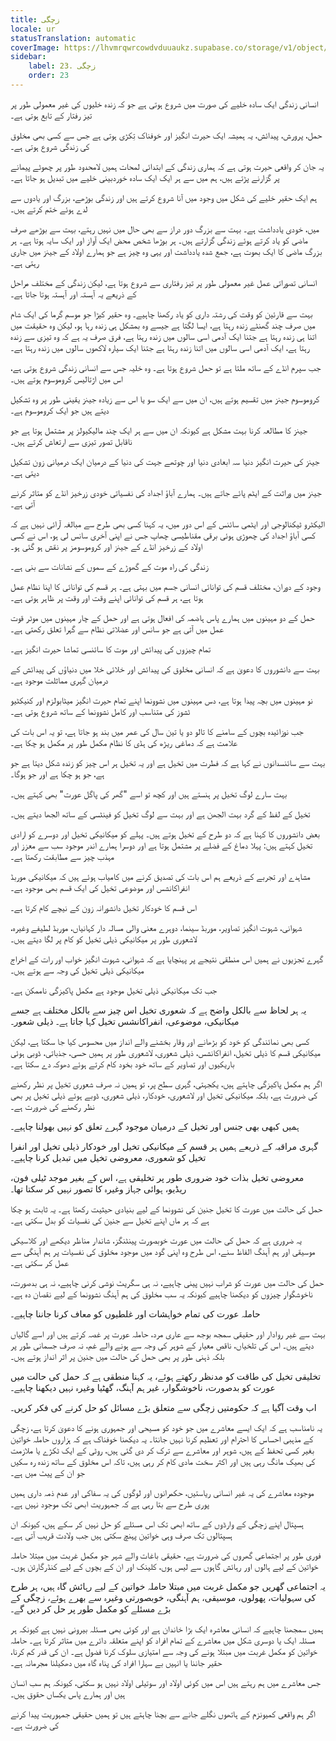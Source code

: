 ```yaml
---
title: زچگی
locale: ur
statusTranslation: automatic
coverImage: https://lhvmrqwrcowdvduuaukz.supabase.co/storage/v1/object/public/strapi-uploads/small_cover-educacion-fundamental.webp-2d51a7828a2b1309555be27f7e2a61a0.webp
sidebar:
    label: 23. زچگی
    order: 23
---
```

انسانی زندگی ایک سادہ خلیے کی صورت میں شروع ہوتی ہے جو کہ زندہ خلیوں کی غیر معمولی طور پر تیز رفتار کے تابع ہوتی ہے۔

حمل، پرورش، پیدائش، یہ ہمیشہ ایک حیرت انگیز اور خوفناک تِکڑی ہوتی ہے جس سے کسی بھی مخلوق کی زندگی شروع ہوتی ہے۔

یہ جان کر واقعی حیرت ہوتی ہے کہ ہماری زندگی کے ابتدائی لمحات ہمیں لامحدود طور پر چھوٹے پیمانے پر گزارنے پڑتے ہیں، ہم میں سے ہر ایک ایک سادہ خوردبینی خلیے میں تبدیل ہو جاتا ہے۔

ہم ایک حقیر خلیے کی شکل میں وجود میں آنا شروع کرتے ہیں اور زندگی بوڑھے، بزرگ اور یادوں سے لدے ہوئے ختم کرتے ہیں۔

میں، خودی یادداشت ہے۔ بہت سے بزرگ دور دراز سے بھی حال میں نہیں رہتے، بہت سے بوڑھے صرف ماضی کو یاد کرتے ہوئے زندگی گزارتے ہیں۔ ہر بوڑھا شخص محض ایک آواز اور ایک سایہ ہوتا ہے۔ ہر بزرگ ماضی کا ایک بھوت ہے، جمع شدہ یادداشت اور یہی وہ چیز ہے جو ہمارے اولاد کے جینز میں جاری رہتی ہے۔

انسانی تصوراتی عمل غیر معمولی طور پر تیز رفتاری سے شروع ہوتا ہے، لیکن زندگی کے مختلف مراحل کے ذریعے یہ آہستہ اور آہستہ ہوتا جاتا ہے۔

بہت سے قارئین کو وقت کی رشتہ داری کو یاد رکھنا چاہیے۔ وہ حقیر کیڑا جو موسم گرما کی ایک شام میں صرف چند گھنٹے زندہ رہتا ہے، ایسا لگتا ہے جیسے وہ بمشکل ہی زندہ رہا ہو، لیکن وہ حقیقت میں اتنا ہی زندہ رہتا ہے جتنا ایک آدمی اسی سالوں میں زندہ رہتا ہے، فرق صرف یہ ہے کہ وہ تیزی سے زندہ رہتا ہے، ایک آدمی اسی سالوں میں اتنا زندہ رہتا ہے جتنا ایک سیارہ لاکھوں سالوں میں زندہ رہتا ہے۔

جب سپرم انڈے کے ساتھ ملتا ہے تو حمل شروع ہوتا ہے۔ وہ خلیہ جس سے انسانی زندگی شروع ہوتی ہے، اس میں اڑتالیس کروموسوم ہوتے ہیں۔

کروموسوم جینز میں تقسیم ہوتے ہیں، ان میں سے ایک سو یا اس سے زیادہ جینز یقینی طور پر وہ تشکیل دیتے ہیں جو ایک کروموسوم ہے۔

جینز کا مطالعہ کرنا بہت مشکل ہے کیونکہ ان میں سے ہر ایک چند مالیکیولز پر مشتمل ہوتا ہے جو ناقابل تصور تیزی سے ارتعاش کرتے ہیں۔

جینز کی حیرت انگیز دنیا سہ ابعادی دنیا اور چوتھے جہت کی دنیا کے درمیان ایک درمیانی زون تشکیل دیتی ہے۔

جینز میں وراثت کے ایٹم پائے جاتے ہیں۔ ہمارے آباؤ اجداد کی نفسیاتی خودی زرخیز انڈے کو متاثر کرنے آتی ہے۔

الیکٹرو ٹیکنالوجی اور ایٹمی سائنس کے اس دور میں، یہ کہنا کسی بھی طرح سے مبالغہ آرائی نہیں ہے کہ کسی آباؤ اجداد کی چھوڑی ہوئی برقی مقناطیسی چھاپ جس نے اپنی آخری سانس لی ہو، اس نے کسی اولاد کے زرخیز انڈے کے جینز اور کروموسومز پر نقش ہو گئی ہو۔

زندگی کی راہ موت کے گھوڑے کے سموں کے نشانات سے بنی ہے۔

وجود کے دوران، مختلف قسم کی توانائی انسانی جسم میں بہتی ہے۔ ہر قسم کی توانائی کا اپنا نظام عمل ہوتا ہے، ہر قسم کی توانائی اپنے وقت اور وقت پر ظاہر ہوتی ہے۔

حمل کے دو مہینوں میں ہمارے پاس ہاضمہ کی افعال ہوتی ہے اور حمل کے چار مہینوں میں موٹر قوت عمل میں آتی ہے جو سانس اور عضلاتی نظام سے گہرا تعلق رکھتی ہے۔

تمام چیزوں کی پیدائش اور موت کا سائنسی تماشا حیرت انگیز ہے۔

بہت سے دانشوروں کا دعویٰ ہے کہ انسانی مخلوق کی پیدائش اور خلائی خلا میں دنیاؤں کی پیدائش کے درمیان گہری مماثلت موجود ہے۔

نو مہینوں میں بچہ پیدا ہوتا ہے، دس مہینوں میں نشوونما اپنے تمام حیرت انگیز میٹابولزم اور کنیکٹیو ٹشوز کی متناسب اور کامل نشوونما کے ساتھ شروع ہوتی ہے۔

جب نوزائیدہ بچوں کے سامنے کا تالو دو یا تین سال کی عمر میں بند ہو جاتا ہے، تو یہ اس بات کی علامت ہے کہ دماغی ریڑھ کی ہڈی کا نظام مکمل طور پر مکمل ہو چکا ہے۔

بہت سے سائنسدانوں نے کہا ہے کہ فطرت میں تخیل ہے اور یہ تخیل ہر اس چیز کو زندہ شکل دیتا ہے جو ہے، جو ہو چکا ہے اور جو ہوگا۔

بہت سارے لوگ تخیل پر ہنستے ہیں اور کچھ تو اسے "گھر کی پاگل عورت" بھی کہتے ہیں۔

تخیل کے لفظ کے گرد بہت الجھن ہے اور بہت سے لوگ تخیل کو فینٹسی کے ساتھ الجھا دیتے ہیں۔

بعض دانشوروں کا کہنا ہے کہ دو طرح کے تخیل ہوتے ہیں۔ پہلے کو میکانیکی تخیل اور دوسرے کو ارادی تخیل کہتے ہیں: پہلا دماغ کے فضلے پر مشتمل ہوتا ہے اور دوسرا ہمارے اندر موجود سب سے معزز اور مہذب چیز سے مطابقت رکھتا ہے۔

مشاہدے اور تجربے کے ذریعے ہم اس بات کی تصدیق کرنے میں کامیاب ہوئے ہیں کہ میکانیکی موربڈ انفراکانشس اور موضوعی تخیل کی ایک قسم بھی موجود ہے۔

اس قسم کا خودکار تخیل دانشورانہ زون کے نیچے کام کرتا ہے۔

شہوانی، شہوت انگیز تصاویر، موربڈ سینما، دوہرے معنی والی مسالہ دار کہانیاں، موربڈ لطیفے وغیرہ، لاشعوری طور پر میکانیکی ذیلی تخیل کو کام پر لگا دیتے ہیں۔

گہرے تجزیوں نے ہمیں اس منطقی نتیجے پر پہنچایا ہے کہ شہوانی، شہوت انگیز خواب اور رات کے اخراج میکانیکی ذیلی تخیل کی وجہ سے ہوتے ہیں۔

جب تک میکانیکی ذیلی تخیل موجود ہے مکمل پاکیزگی ناممکن ہے۔

یہ ہر لحاظ سے بالکل واضح ہے کہ شعوری تخیل اس چیز سے بالکل مختلف ہے جسے میکانیکی، موضوعی، انفراکانشس تخیل کہا جاتا ہے۔ ذیلی شعور۔

کسی بھی نمائندگی کو خود کو بڑھانے اور وقار بخشنے والے انداز میں محسوس کیا جا سکتا ہے، لیکن میکانیکی قسم کا ذیلی تخیل، انفراکانشس، ذیلی شعوری، لاشعوری طور پر ہمیں حسی، جذباتی، ڈوبی ہوئی باریکیوں اور تصاویر کے ساتھ خود بخود کام کرتے ہوئے دھوکہ دے سکتا ہے۔

اگر ہم مکمل پاکیزگی چاہتے ہیں، یکجہتی، گہری سطح پر، تو ہمیں نہ صرف شعوری تخیل پر نظر رکھنے کی ضرورت ہے، بلکہ میکانیکی تخیل اور لاشعوری، خودکار، ذیلی شعوری، ڈوبے ہوئے ذیلی تخیل پر بھی نظر رکھنے کی ضرورت ہے۔

ہمیں کبھی بھی جنس اور تخیل کے درمیان موجود گہرے تعلق کو نہیں بھولنا چاہیے۔

گہری مراقبہ کے ذریعے ہمیں ہر قسم کے میکانیکی تخیل اور خودکار ذیلی تخیل اور انفرا تخیل کو شعوری، معروضی تخیل میں تبدیل کرنا چاہیے۔

معروضی تخیل بذات خود ضروری طور پر تخلیقی ہے، اس کے بغیر موجد ٹیلی فون، ریڈیو، ہوائی جہاز وغیرہ کا تصور نہیں کر سکتا تھا۔

حمل کی حالت میں عورت کا تخیل جنین کی نشوونما کے لیے بنیادی حیثیت رکھتا ہے۔ یہ ثابت ہو چکا ہے کہ ہر ماں اپنے تخیل سے جنین کی نفسیات کو بدل سکتی ہے۔

یہ ضروری ہے کہ حمل کی حالت میں عورت خوبصورت پینٹنگز، شاندار مناظر دیکھے اور کلاسیکی موسیقی اور ہم آہنگ الفاظ سنے، اس طرح وہ اپنی گود میں موجود مخلوق کی نفسیات پر ہم آہنگی سے عمل کر سکتی ہے۔

حمل کی حالت میں عورت کو شراب نہیں پینی چاہیے، نہ ہی سگریٹ نوشی کرنی چاہیے، نہ ہی بدصورت، ناخوشگوار چیزوں کو دیکھنا چاہیے کیونکہ یہ سب مخلوق کی ہم آہنگ نشوونما کے لیے نقصان دہ ہے۔

حاملہ عورت کی تمام خواہشات اور غلطیوں کو معاف کرنا جاننا چاہیے۔

بہت سے غیر روادار اور حقیقی سمجھ بوجھ سے عاری مرد، حاملہ عورت پر غصہ کرتے ہیں اور اسے گالیاں دیتے ہیں۔ اس کی تلخیاں، ناقص معیار کے شوہر کی وجہ سے ہونے والے غم، نہ صرف جسمانی طور پر بلکہ ذہنی طور پر بھی حمل کی حالت میں جنین پر اثر انداز ہوتے ہیں۔

تخلیقی تخیل کی طاقت کو مدنظر رکھتے ہوئے، یہ کہنا منطقی ہے کہ حمل کی حالت میں عورت کو بدصورت، ناخوشگوار، غیر ہم آہنگ، گھٹیا وغیرہ نہیں دیکھنا چاہیے۔

اب وقت آگیا ہے کہ حکومتیں زچگی سے متعلق بڑے مسائل کو حل کرنے کی فکر کریں۔

یہ نامناسب ہے کہ ایک ایسے معاشرے میں جو خود کو مسیحی اور جمہوری ہونے کا دعویٰ کرتا ہے، زچگی کے مذہبی احساس کا احترام اور تعظیم کرنا نہیں جانتا۔ یہ دیکھنا خوفناک ہے کہ ہزاروں حاملہ خواتین بغیر کسی تحفظ کے ہیں، شوہر اور معاشرے سے ترک کر دی گئی ہیں، روٹی کے ایک ٹکڑے یا ملازمت کی بھیک مانگ رہی ہیں اور اکثر سخت مادی کام کر رہی ہیں، تاکہ اس مخلوق کے ساتھ زندہ رہ سکیں جو ان کے پیٹ میں ہے۔

موجودہ معاشرے کی یہ غیر انسانی ریاستیں، حکمرانوں اور لوگوں کی یہ سفاکی اور عدم ذمہ داری ہمیں پوری طرح سے بتا رہی ہے کہ جمہوریت ابھی تک موجود نہیں ہے۔

ہسپتال اپنے زچگی کے وارڈوں کے ساتھ ابھی تک اس مسئلے کو حل نہیں کر سکے ہیں، کیونکہ ان ہسپتالوں تک صرف وہی خواتین پہنچ سکتی ہیں جب ولادت قریب آتی ہے۔

فوری طور پر اجتماعی گھروں کی ضرورت ہے، حقیقی باغات والے شہر جو مکمل غربت میں مبتلا حاملہ خواتین کے لیے ہالوں اور رہائش گاہوں سے لیس ہوں، کلینک اور ان کے بچوں کے لیے کنڈرگارٹن ہوں۔

یہ اجتماعی گھریں جو مکمل غربت میں مبتلا حاملہ خواتین کے لیے رہائش گاہ ہیں، ہر طرح کی سہولیات، پھولوں، موسیقی، ہم آہنگی، خوبصورتی وغیرہ سے بھرے ہوئے، زچگی کے بڑے مسئلے کو مکمل طور پر حل کر دیں گے۔

ہمیں سمجھنا چاہیے کہ انسانی معاشرہ ایک بڑا خاندان ہے اور کوئی بھی مسئلہ بیرونی نہیں ہے کیونکہ ہر مسئلہ ایک یا دوسری شکل میں معاشرے کے تمام افراد کو اپنے متعلقہ دائرے میں متاثر کرتا ہے۔ حاملہ خواتین کو مکمل غربت میں مبتلا ہونے کی وجہ سے امتیازی سلوک کرنا فضول ہے۔ ان کی قدر کم کرنا، حقیر جاننا یا انہیں بے سہارا افراد کی پناہ گاہ میں دھکیلنا مجرمانہ ہے۔

جس معاشرے میں ہم رہتے ہیں اس میں کوئی اولاد اور سوتیلی اولاد نہیں ہو سکتی، کیونکہ ہم سب انسان ہیں اور ہمارے پاس یکساں حقوق ہیں۔

اگر ہم واقعی کمیونزم کے ہاتھوں نگلے جانے سے بچنا چاہتے ہیں تو ہمیں حقیقی جمہوریت پیدا کرنے کی ضرورت ہے۔

